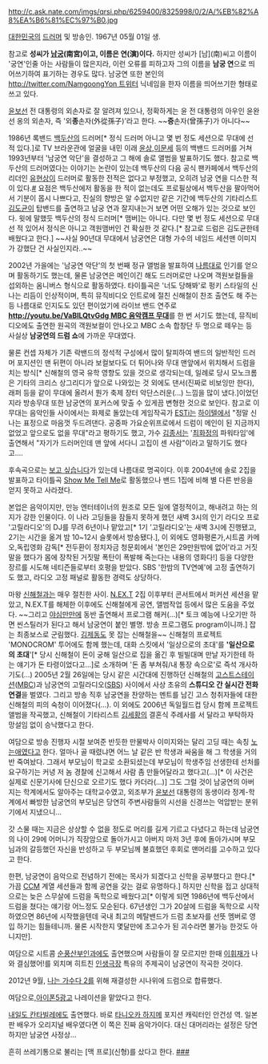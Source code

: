 http://c.ask.nate.com/imgs/qrsi.php/6259400/8325998/0/2/A/%EB%82%A8%EA%B6%81%EC%97%B0.jpg

[[대한민국]]의 [[드러머]] 및 방송인. 1967년 05월 01일 생.

참고로 '''성씨가 [[남궁]](南宮)이고, 이름은 연(演)이다.''' 하지만 성씨가 [남](南)씨고 이름이 '궁연'인줄 아는 사람들이 많은지라, 이런 오류를 피하고자 그의 이름을 '''남궁 연'''으로 띄어쓰기하여 표기하는 경우도 많다. 남궁연 또한 본인의 [[http://twitter.com/NamgoongYon 트위터]] 닉네임을 한자 이름을 띄어쓰기한 형태로 쓰고 있다.

[[윤보선]] 전 대통령의 외손자로 잘 알려져 있으나, 정확하게는 윤 전 대통령의 아우인 윤완선 옹의 외손자, 즉 '외'''종'''손자(外從孫子)'라고 한다. ~~'''증'''손자(曾孫子)가 아니다~~

1986년 록밴드 [[백두산]]의 드러머[* 정식 드러머 아니고 몇 번 정도 세션으로 무대에 선 적 있다.]로 TV 브라운관에 얼굴을 내민 이래 [[윤상]],[[이문세]] 등의 백밴드 드러머를 거쳐 1993년부터 '남궁연 악단'을 결성하고 그 해에 솔로 앨범을 발표하기도 했다. 참고로 백두산의 드러머였다는 이야기는 논란이 있는데 백두산의 다음 공식 팬카페에서 백두산의 리더인 [[유현상]]이 드러머로 활동한 전적은 없다고 부정했고, 오히려 남궁 연을 디스한 적이 있다.[http://cluster1.cafe.daum.net/_c21_/bbs_search_read?grpid=1F7Xc&fldid=mPbK&datanum=17&openArticle=true&docid=1F7XcmPbK1720110724204527 #] 요점은 백두산에저 활동을 한 적이 없는데도 프로필상에서 백두산을 팔아먹어서 기분이 몹시 나쁘다고, 진실의 향방은 알 수없지만 같은 기간에 백두산의 기타리스트 [[김도균]]이 탑밴드를 출연하고 남궁 연과 잘지내는거 보면 어떤 오해가 있는 것으로 보인다. 윗에 말했듯 백두산의 정식 드러머[* 맴버]는 아니다. 다만 몇 번 정도 세션으로 무대 선 적 있어서 정식은 아니고 객원맴버인 건 확실한 것 같다.[* 참고로 드럼은 김도균한테 배웠다고 한다.] ~~사실 90년대 무대에서 남궁연은 대형 가수의 네임드 세션맨 이미지가 강했단 건 사실인지라..~~

{{{#!html
<iframe width="480" height="360" src="http://www.youtube.com/embed/yybtdMLzBpQ" frameborder="0" allowfullscreen></iframe>
}}}

2002년 가을에는 '남궁연 악단'의 첫 번째 정규 앨범을 발표하여 [[나름]]대로 인기를 얻으며 활동하기도 했는데, 물론 남궁연은 메인이긴 해도 드러머로만 나오며 객원보컬들을 섭외하는 옴니버스 형식으로 활동하였다. 타이틀곡은 '너도 당해봐'로 펑키 스타일의 신나는 리듬이 인상적이며, 특히 뮤직비디오 인트로에 절친 신해철이 찬조 출연도 해 주는 등 나름대로 인지도도 있던 편이었기에 라이브 밴드 연주로 '''[[http://youtu.be/VaBlLQtvGdg MBC 음악캠프 무대]]'''를 한 번 서기도 했는데, 뮤직비디오에도 출연한 원곡의 객원보컬이 안나오고 MBC 소속 합창단 두 명으로 떼우는 등 사실상 '''남궁연의 드럼 쇼'''에 가까운 무대였다. 

물론 컨셉 자체가 기존 락밴드의 정석적 구성에서 많이 탈피하여 밴드의 일반적인 드러머 포지션인 맨 뒤편이 아니라 보컬보다도 더 튀어나와 무대 맨앞에서 위치해서 드럼을 치는 방식[* 신해철의 영국 유학 영향도 있을 것으로 생각되는데, 일례로 당시 모노크롬은 기타의 크리스 상그리디가 앞으로 나와있는 것 외에도 댄서(진짜로 비보잉만 한다), 래퍼 등을 같이 무대에 올려서 뭔가 축제 장터 악단스러운(...) 느낌을 많이 냈다.]이었던지라 방송무대 또한 남궁연의 포커스에 맞출 수 있게끔 변형한 것으로 보인다. 참고로 이 무대는 음악인들 사이에서는 화제로 돌았는데 게임작곡가 [[ESTi]]는 [[하이텔]]에서 "정말 신나는 표정으로 마음껏 두드려댄다. 공중파 가요순위프로에서 드럼이 메인이 된 지금까지 없었고 앞으로도 없을 무대"라고 평하기도 했고, 가수 [[김종서]]는 '[[최화정]]의 파워타임'에 출연해서 "자기가 드러머인데 맨 앞에 서다니 고집이 센 사람"이라고 말하기도 했다고....

후속곡으로는 [http://www.youtube.com/watch?v=Lf-fBKo0P_U 보고 싶습니다]가 있는데 나름대로 명곡이다. 이후 2004년에 솔로 2집을 발표하고 타이틀곡 [http://youtu.be/wNQyyK_cI4A Show Me Tell Me]로 활동했으나 밴드 1집에 비해 별 다른 반응을 얻지 못하고 사라졌다.

본업은 음악이지만, 만능 엔터테이너의 원조로 모든 일에 열정적이고, 해내려고 하는 의지가 강한 인물이다. 이 나라 고딩들을 잠들지 못하게 했던 새벽 3시의 인기 라디오 프로 '고릴라디오'의 DJ를 무려 6년이나 맡았고[* 1기 '고릴라디오'는 새벽 3시에 진행됐고, 2기는 시간을 옮겨 밤 10~12시 슬롯에서 방송됐다.], 이 외에도 영화평론가,시트콤 카메오,독립영화 감독[* 전두환이 정치자금 청문회에서 '본인은 29만원밖에 없어'라고 거짓말을 했다가 몸에 장착된 거짓말 폭탄이 폭발해 죽는다는 내용의 영화다!] 등을 다양한 장르를 시도해 네티즌들로부터 호평을 받았다. SBS '한밤의 TV연예'에 고정 출연하기도 했고, 라디오 고정 패널로 활동한 경력도 상당하다.

마왕 [[신해철]]과는 매우 절친한 사이. [[N.EX.T]] 2집 이후부터 콘서트에서 퍼커션 세션을 맡았고, N.EX.T를 해체한 이후에도 신해철에게 공연, 앨범작업 등에서 많은 도움을 주었다. ~~그리고 [[야심만만]]에 동반 출연해서 프로그램 해커(...)[* 토크 예능에 나오기만 하면 씬스틸러가 된다고 해서 남궁연이 붙인 별명. 방송 프로그램도 program이니까.] 잡는 최종보스로 군림했다. [[김제동]]도 못 잡는 신해철을~~ 신해철의 프로젝트 'MONOCROM' 투어에도 함께 했는데, 대화 스킷에서 '일상으로의 초대'를 ''''일산으로의 초대''''[* 당시 신해철이 돈이 궁해 일산으로 집을 옮긴 후 빌빌대며 만날 자기한테 하는 얘기가 돈 타령이었다고...]로 소개하며 '돈 좀 부쳐줘/내 통장 속으로'로 즉석 개사하기도(…) 2005년 2월 26일에는 당시 같은 시간대에 진행하던 신해철의 [[고스트스테이션]]([[MBC]])과 남궁연의 고릴라디오([[SBS]]) 사이에서 사상 초유의 '''스튜디오 간 실시간 전화연결'''을 벌였다. 그리고 방송 직후 남궁연을 찬양하는 멘트를 남긴 고스 청취자들에 대한 신해철의 피의 숙청이 이어졌다(…). 이 외에도 2006년 독일월드컵 당시 함께 프로젝트 앨범을 작곡했고, 신해철이 기타리스트 [[김세황]]의 결혼식 주례사를 서 달라고 부탁하자 망설임 없이 승낙했다고 한다. 

여담으로 방송 진행자 시절 보여준 반듯한 만물박사 이미지와는 달리 고딩 때는 속칭 [[노는애]]였다고 한다. 얼마나 골 때렸냐면 어느 날 같은 반 학생과 싸움을 해 그 학생을 거의 반 죽여놨다. 그래서 부모님이 학교로 소환되셨는데 부모님이 학생주임 선생한테 선처를 요구하기는 커녕 저 놈 경찰에 신고해서 사람 좀 만들어달라고 했다고(...)[* 이 사건은 실제로 신문기사에 단신으로 오르기도 했다 카더라(...)] 그도 그럴 것이 남궁연의 아버지는 학계에서도 알아주는 대학교수였고, 외조부가 [[윤보선]] 대통령의 동생이라 정계-학계에서 빠방한 남궁연의 부모님은 당연히 주변사람들의 시선을 신경쓰는 억압받는 분위기에서 지냈으니...

갓 스물 때는 지금은 상상할 수 없을 정도로 머리를 길게 기르고 다녔다고 하는데 남궁연의 나이 29에 어머니가 직장암으로 돌아가시고 아버지 마저 3년 후에 돌아가시며 부모님과의 갈등했던 자신을 반성하고 두 부모님께 불효했던 후회로 맨머리를 고수하고 있다고 한다.

한편, 남궁연이 음악으로 전념하기 전에는 목사가 되겠다고 신학을 공부했다고 한다.[* 가끔 [[CCM]] 계열 세션들과 함께 공연을 갖는 걸로 유명하다.] 하지만 신학을 접고 상대적으로는 늦은 스무살에 드럼을 독학으로 배웠다고[* 이렇게 되면 1986년에 백두산에서 드럼을 쳤다는 얘기랑 어느정도 모순된다. 67년생인 그가 20살에 드럼을 독학으로 시작하였으면 86년에 시작했을텐데 국내 최고의 메탈밴드가 드럼 초보자를 선뜻 멤버로 영입 하기는 힘들테니까. 물론 시작한지 몇달만에 초고수가 된 괴수라면 불가능 한것도 아니지만].

여담으로 시트콤 [[순풍산부인과]]에도 출연했으며 사람들이 잘 모르지만 한때 [[이휘재]]가 나와 결심했어!를 외치며 히트친 [[인생극장]] 특유의 주제곡이 남궁연이 작곡한 것이다.

2012년 9월, [[나는 가수다 2]]를 위해 재결성한 시나위에 드럼으로 합류했다.

여담으로,[[아이폰5]]광고 나레이션을 맡았다고 한다.

[[내일도 칸타빌레]]에도 출연했다. 바로 [[타니오카 하지메]] 포지션 캐릭터인 안건성 역. 일본판 배우가 오리지널 배우였다면 이 쪽은 진짜 음악가이다. 대신 대머리라는 설정은 당연하지만 남궁연 사정상...

흔히 쓰레기통으로 불리는 [맥 프로](신형)를 샀다고 한다. [http://www.bloter.net/archives/183173 #][http://www.bloter.net/archives/147425 ##]
